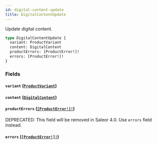 ```yaml
---
id: digital-content-update
title: DigitalContentUpdate
---
```


Update digital content.

```graphql
type DigitalContentUpdate {
  variant: ProductVariant
  content: DigitalContent
  productErrors: [ProductError!]!
  errors: [ProductError!]!
}
```

### Fields

#### `variant` ([`ProductVariant`](/docs/developer/api-reference/objects/product-variant))

#### `content` ([`DigitalContent`](/docs/developer/api-reference/objects/digital-content))

#### `productErrors` ([`[ProductError!]!`](/docs/developer/api-reference/objects/product-error))

<span class="badge badge--warning">DEPRECATED: This field will be removed in Saleor 4.0. Use `errors` field instead.</span>

#### `errors` ([`[ProductError!]!`](/docs/developer/api-reference/objects/product-error))
